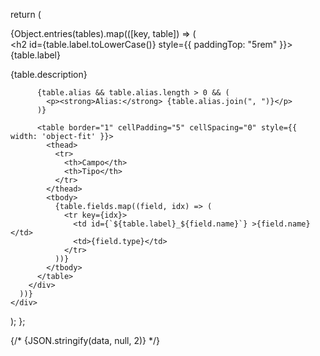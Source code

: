   return (
    <div>
      {Object.entries(tables).map(([key, table]) => (
        <div key={key} >
          <h2 id={table.label.toLowerCase()} style={{ paddingTop: "5rem" }}>{table.label}</h2>
          <p>{table.description}</p>

          {table.alias && table.alias.length > 0 && (
            <p><strong>Alias:</strong> {table.alias.join(", ")}</p>
          )}

          <table border="1" cellPadding="5" cellSpacing="0" style={{ width: 'object-fit' }}>
            <thead>
              <tr>
                <th>Campo</th>
                <th>Tipo</th>
              </tr>
            </thead>
            <tbody>
              {table.fields.map((field, idx) => (
                <tr key={idx}>
                  <td id={`${table.label}_${field.name}`} >{field.name}</td>
                  <td>{field.type}</td>
                </tr>
              ))}
            </tbody>
          </table>
        </div>
      ))}
    </div>

);
};

{/* <CodeBlock language="json">{JSON.stringify(data, null, 2)}</CodeBlock> */}

<TablesToHTML />
